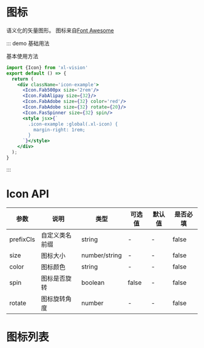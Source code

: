 
# 图标

语义化的矢量图形。
图标来自[Font Awesome](https://fontawesome.com/)

::: demo 基础用法

基本使用方法

```jsx
import {Icon} from 'xl-vision'
export default () => {
  return (
    <div className='icon-example'>
      <Icon.Fab500px size='2rem'/>
      <Icon.FabAlipay size={32}/>
      <Icon.FabAdobe size={32} color='red'/>
      <Icon.FabAdobe size={32} rotate={20}/>
      <Icon.FasSpinner size={32} spin/>
      <style jsx>{`
        .icon-example :global(.xl-icon) {
          margin-right: 1rem;
        }
      `}</style>
    </div>
  );
}
```

:::

# Icon API

| 参数   | 说明         | 类型          | 可选值 | 默认值 |是否必填|
| ------ | ------------ | ------------- | ------ | ------ |--|
| prefixCls | 自定义类名前缀            | string  | -  | -| false|
| size   | 图标大小     | number/string | -      | -      |false|
| color  | 图标颜色     | string        | -      | -      |false|
| spin   | 图标是否旋转 | boolean       | false  | -      |false|
| rotate | 图标旋转角度 | number        | -      | -      |false|

# 图标列表

<IconSelect/>
